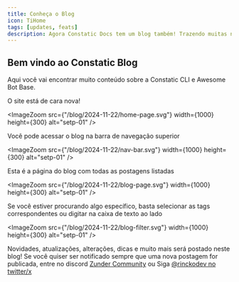 ```yaml
---
title: Conheça o Blog
icon: TiHome
tags: [updates, feats]
description: Agora Constatic Docs tem um blog também! Trazendo muitas novidades e uma nova forma de alcançar os usuários deste projeto
---
```


## Bem vindo ao Constatic Blog

Aqui você vai encontrar muito conteúdo sobre a Constatic CLI e Awesome Bot Base.

O site está de cara nova!

<ImageZoom src={"/blog/2024-11-22/home-page.svg"} width={1000} height={300} alt="setp-01" />

Você pode acessar o blog na barra de navegação superior

<ImageZoom src={"/blog/2024-11-22/nav-bar.svg"} width={1000} height={300} alt="setp-01" />

Esta é a página do blog com todas as postagens listadas

<ImageZoom src={"/blog/2024-11-22/blog-page.svg"} width={1000} height={300} alt="setp-01" />

Se você estiver procurando algo específico, basta selecionar as tags correspondentes ou digitar na caixa de texto ao lado

<ImageZoom src={"/blog/2024-11-22/blog-filter.svg"} width={1000} height={300} alt="setp-01" />

Novidades, atualizações, alterações, dicas e muito mais será postado neste blog! Se você quiser ser notificado sempre que uma nova postagem for publicada, entre no discord [Zunder Community](http://discord.gg/tTu8dGN) ou Siga [@rinckodev no twitter/x](https://x.com/rinckodev)